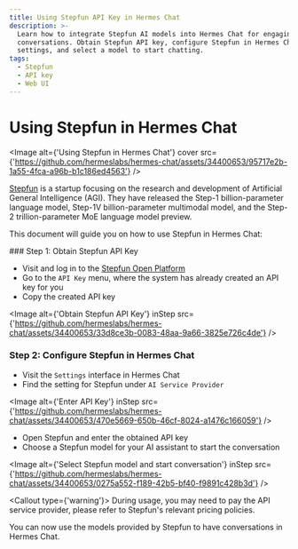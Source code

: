 ```yaml
---
title: Using Stepfun API Key in Hermes Chat
description: >-
  Learn how to integrate Stepfun AI models into Hermes Chat for engaging
  conversations. Obtain Stepfun API key, configure Stepfun in Hermes Chat
  settings, and select a model to start chatting.
tags:
  - Stepfun
  - API key
  - Web UI
---
```


# Using Stepfun in Hermes Chat

<Image alt={'Using Stepfun in Hermes Chat'} cover src={'https://github.com/hermeslabs/hermes-chat/assets/34400653/95717e2b-1a55-4fca-a96b-b1c186ed4563'} />

[Stepfun](https://www.stepfun.com/) is a startup focusing on the research and development of Artificial General Intelligence (AGI). They have released the Step-1 billion-parameter language model, Step-1V billion-parameter multimodal model, and the Step-2 trillion-parameter MoE language model preview.

This document will guide you on how to use Stepfun in Hermes Chat:

<Steps>
  ### Step 1: Obtain Stepfun API Key

  - Visit and log in to the [Stepfun Open Platform](https://platform.stepfun.com/)
  - Go to the `API Key` menu, where the system has already created an API key for you
  - Copy the created API key

  <Image alt={'Obtain Stepfun API Key'} inStep src={'https://github.com/hermeslabs/hermes-chat/assets/34400653/33d8ce3b-0083-48aa-9a66-3825e726c4de'} />

  ### Step 2: Configure Stepfun in Hermes Chat

  - Visit the `Settings` interface in Hermes Chat
  - Find the setting for Stepfun under `AI Service Provider`

  <Image alt={'Enter API Key'} inStep src={'https://github.com/hermeslabs/hermes-chat/assets/34400653/470e5669-650b-46cf-8024-a1476c166059'} />

  - Open Stepfun and enter the obtained API key
  - Choose a Stepfun model for your AI assistant to start the conversation

  <Image alt={'Select Stepfun model and start conversation'} inStep src={'https://github.com/hermeslabs/hermes-chat/assets/34400653/0275a552-f189-42b5-bf40-f9891c428b3d'} />

  <Callout type={'warning'}>
    During usage, you may need to pay the API service provider, please refer to Stepfun's relevant
    pricing policies.
  </Callout>
</Steps>

You can now use the models provided by Stepfun to have conversations in Hermes Chat.
